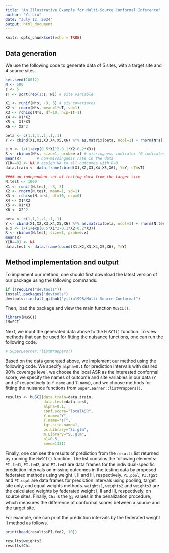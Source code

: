```yaml
---
title: "An Illustrative Example for Multi-Source Conformal Inference"
author: "Yi Liu"
date: "July 12, 2024"
output: html_document
---
```


```r
knitr::opts_chunk$set(echo = TRUE)
```

## Data generation

We use the following code to generate data of 5 sites, with a target site and 4 source sites. 

```r
set.seed(10012)
N <- 500
s <- 5
sT <- sort(rep(1:s, N)) # site variable

X1 <- runif(N*s, -3, 3) # six covariates
X2 <- rnorm(N*s, mean=1*sT, sd=1)
X3 <- rchisq(N*s, df=10, ncp=sT-1)
X4 <- X1*X2
X5 <- X1*X3
X6 <- X2^2

beta <- c(1,1,1,.1,.1,.1)
Y <- cbind(X1,X2,X3,X4,X5,X6) %*% as.matrix(beta, ncol=1) + rnorm(N*s) # outcome

e.x <- 1/(1+exp(0.5*X1^2-0.1*X2-0.2*X3))
R <- rbinom(N*s, size=1, prob=e.x) # missingness indicator (0 indicates missing)
mean(R)       # non-missingness rate in the data
Y[R==0] <- NA # assign NA to all outcomes with R=0
data.train <- data.frame(cbind(X1,X2,X3,X4,X5,X6), Y=Y, sT=sT)

#### an independent set of testing data from the target site
N.test <- 1000
X1 <- runif(N.test, -3, 3)
X2 <- rnorm(N.test, mean=1, sd=1)
X3 <- rchisq(N.test, df=10, ncp=0)
X4 <- X1*X2
X5 <- X1*X3
X6 <- X2^2

beta <- c(1,1,1,.1,.1,.1)
Y <- cbind(X1,X2,X3,X4,X5,X6) %*% as.matrix(beta, ncol=1) + rnorm(N.test)
e.x <- 1/(1+exp(0.5*X1^2-0.1*X2-0.2*X3))
R <- rbinom(N.test, size=1, prob=e.x)
mean(R) 
Y[R==0] <- NA
data.test <- data.frame(cbind(X1,X2,X3,X4,X5,X6), Y=Y)
```

## Method implementation and output 

To implement our method, one should first download the latest version of our package using the following commands. 

```r
if (!require("devtools"))
install.packages("devtools")
devtools::install_github("yiliu1998/Multi-Source-Conformal")
```

Then, load the package and view the main function `MuSCI()`. 

```r
library(MuSCI)
?MuSCI
```

Next, we input the generated data above to the `MuSCI()` function. To view methods that can be used for fitting the nuisance functions, one can run the following code.

```r
# SuperLearner::listWrappers()
```

Based on the data generated above, we implement our method using the following code. We specify `alpha=0.1` for prediction intervals with desired 90% coverage level, we choose the local ASR as the interested conformal score, we specify the names of outcome and site variables in our data (`Y` and `sT` respectively to `Y.name` and `T.name`), and we choose methods for fitting the nuisance functions from `SuperLearner::listWrappers()`. 

```r
results <- MuSCI(data.train=data.train, 
                 data.test=data.test, 
                 alpha=0.1, 
                 conf.score="localASR",
                 Y.name="Y", 
                 T.name="sT", 
                 tgt.site.name=1, 
                 ps.Library="SL.glm",  
                 m.Library="SL.glm", 
                 p1=0.5, 
                 seed=1331)
```

Finally, one can see the results of prediction from the `results` list returned by running the `MuSCI()` function. The list contains the following elements: `PI.fed1`, `PI.fed2`, and `PI.fed3` are data frames for the individual-specific prediction intervals on missing outcomes in the testing data by proposed federated methods using weight I, II and III, respectively. `PI.pool`, `PI.tgSt` and `PI.eqwt` are data frames for prediction intervals using pooling, target site only, and equal weights methods. `weights1`, `weights2` and `weights3` are the calculated weights by federated weight I, II and III, respectively, on source sites. Finally, `Chi` is the $\chi_k$ values in the penalization procedure, which measures the difference of conformal scores between a source and the target site. 

For example, one can print the prediction intervals by the federated weight II method as follows. 

```r
print(head(results$PI.fed2, 10))
```

```r
results$weights2
results$Chi
```


